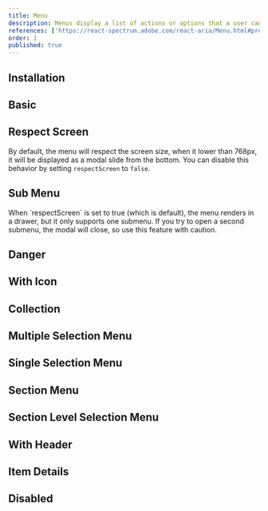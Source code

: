 ```yaml
---
title: Menu
description: Menus display a list of actions or options that a user can choose.
references: ['https://react-spectrum.adobe.com/react-aria/Menu.html#props']
order: 1
published: true
---
```


## Installation
<Install component='menu' />

## Basic
<Demo center component='collections/menu/menu-basic-demo' />

## Respect Screen
By default, the menu will respect the screen size, when it lower than 768px, it will be displayed as a modal slide from the bottom. You can disable this behavior by setting `respectScreen` to `false`.
<Demo center component='collections/menu/menu-respect-screen-demo' />

## Sub Menu
<Demo center component='collections/menu/menu-sub-demo' />
<Note>
    When `respectScreen` is set to true (which is default), the menu renders in a drawer, but it only
    supports one submenu. If you try to open a second submenu, the modal will close, so use this
    feature with caution.
</Note>

## Danger
<Demo center component='collections/menu/menu-danger-demo' />

## With Icon
<Demo center component='collections/menu/menu-with-icon-demo' />

## Collection
<Demo center component='collections/menu/menu-collection-demo' />

## Multiple Selection Menu
<Demo center component='collections/menu/multiple-menu-demo' />

## Single Selection Menu
<Demo center component='collections/menu/single-menu-demo' />

## Section Menu
<Demo center component='collections/menu/menu-section-demo' />

## Section Level Selection Menu
<Demo center component='collections/menu/menu-section-level-demo' />

## With Header
<Demo center component='collections/menu/menu-header-demo' />

## Item Details
<Demo center component='collections/menu/menu-item-details-demo' />

## Disabled
<Demo center component='collections/menu/menu-disabled-demo' />
